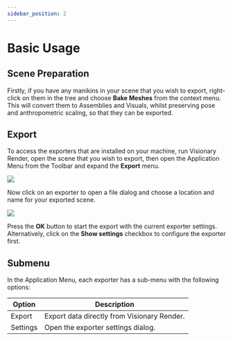 ```yaml
---
sidebar_position: 2
---
```


# Basic Usage

## Scene Preparation

Firstly, if you have any manikins in your scene that you wish to export, right-click on them in the tree and choose **Bake Meshes** from the context menu. This will convert them to Assemblies and Visuals, whilst preserving pose and anthropometric scaling, so that they can be exported.

## Export

To access the exporters that are installed on your machine, run Visionary Render, open the scene that you wish to export, then open the Application Menu from the Toolbar and expand the **Export** menu.

![](/img/importers-and-exporters/exporters/app-menu.png)

Now click on an exporter to open a file dialog and choose a location and name for your exported scene.

![](/img/importers-and-exporters/exporters/file-browser.png)

Press the **OK** button to start the export with the current exporter settings. Alternatively, click on the **Show settings** checkbox to configure the exporter first.

## Submenu

In the Application Menu, each exporter has a sub-menu with the following options:

| Option     | Description                                 |
|------------|---------------------------------------------|
| Export     | Export data directly from Visionary Render. |
| Settings   | Open the exporter settings dialog.          |
